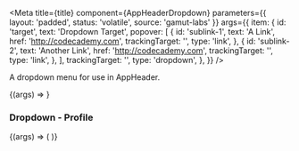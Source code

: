
<Meta
  title={title}
  component={AppHeaderDropdown}
  parameters={{ layout: 'padded', status: 'volatile', source: 'gamut-labs' }}
  args={{
    item: {
      id: 'target',
      text: 'Dropdown Target',
      popover: [
        {
          id: 'sublink-1',
          text: 'A Link',
          href: 'http://codecademy.com',
          trackingTarget: '',
          type: 'link',
        },
        {
          id: 'sublink-2',
          text: 'Another Link',
          href: 'http://codecademy.com',
          trackingTarget: '',
          type: 'link',
        },
      ],
      trackingTarget: '',
      type: 'dropdown',
    },
  }}
/>

A dropdown menu for use in AppHeader.

<Canvas>
  <Story name="AppHeaderDropdown">
    {(args) => <AppHeaderDropdown {...args} />}
  </Story>
</Canvas>

<Props story="AppHeaderDropdown" />

### Dropdown - Profile

<Canvas>
  <Story
    args={{
      item: {
        avatar:
          'https://www.gravatar.com/avatar/1c959a9a1e2f9f9f1ac06b05cccc1d60?s=150&d=retro',
        displayName: 'Codey',
        id: 'profile',
        text: 'Profile',
        popover: [
          {
            id: 'sublink-1',
            icon: PersonIcon,
            text: 'A Link With Icon',
            href: 'http://codecademy.com',
            trackingTarget: '',
            type: 'link',
          },
          {
            id: 'sublink-2',
            icon: GearIcon,
            text: 'Another Link With Icon',
            href: 'http://codecademy.com',
            trackingTarget: '',
            type: 'link',
          },
          {
            id: 'sublink-3',
            text: 'A Link In Another Section',
            href: 'http://codecademy.com',
            topSeparator: true,
            trackingTarget: '',
            type: 'link',
          },
          {
            id: 'sublink-4',
            text: 'Another Link',
            href: 'http://codecademy.com',
            trackingTarget: '',
            type: 'link',
          },
          {
            id: 'sublink-5',
            text: 'One More Link',
            topSeparator: true,
            href: 'http://codecademy.com',
            trackingTarget: '',
            type: 'link',
          },
        ],
        trackingTarget: '',
        type: 'profile-dropdown',
      },
    }}
    name="AppHeaderProfileDropdown"
  >
    {(args) => (
      <Box height="200">
        <Box position="absolute" left="225">
          <AppHeaderDropdown {...args} />
        </Box>
      </Box>
    )}
  </Story>
</Canvas>
